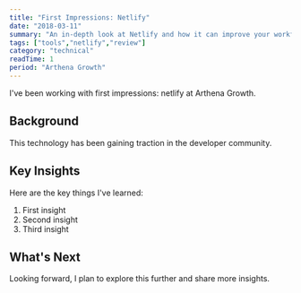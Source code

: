 ```yaml
---
title: "First Impressions: Netlify"
date: "2018-03-11"
summary: "An in-depth look at Netlify and how it can improve your workflow."
tags: ["tools","netlify","review"]
category: "technical"
readTime: 1
period: "Arthena Growth"
---
```


I've been working with first impressions: netlify at Arthena Growth.

## Background

This technology has been gaining traction in the developer community.

## Key Insights

Here are the key things I've learned:

1. First insight
2. Second insight
3. Third insight

## What's Next

Looking forward, I plan to explore this further and share more insights.

